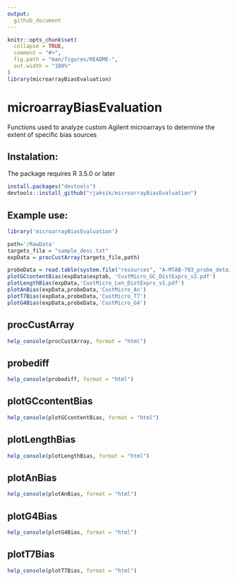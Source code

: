 ```yaml
---
output: 
  github_document
---
```


<!-- README.md is generated from README.Rmd. Please edit that file -->

```r
knitr::opts_chunk$set(
  collapse = TRUE,
  comment = "#>",
  fig.path = "man/figures/README-",
  out.width = "100%"
)
library(microarrayBiasEvaluation)
```

# microarrayBiasEvaluation

<!-- badges: start -->
<!-- badges: end -->

Functions used to analyze custom Agilent microarrays to determine the extent of specific bias sources

## Instalation:

The package requires R 3.5.0 or later

``` r
install.packages("devtools")  
devtools::install_github("rjaksik/microarrayBiasEvaluation")

```

## Example use:

``` r
library('microarrayBiasEvaluation')

path='/RawData'
targets_file = "sample_desc.txt"
expData = procCustArray(targets_file,path)

probeData = read.table(system.file("resources", "A-MTAB-703_probe_details.txt", package = "microarrayBiasEvaluation"),header=T,sep='\t')
plotGCcontentBias(expData$exptab, 'CustMicro_GC_DistExprs_v2.pdf')
plotLengthBias(expData,'CustMicro_Len_DistExprs_v1.pdf')
plotAnBias(expData,probeData,'CustMicro_An')
plotT7Bias(expData,probeData,'CustMicro_T7')
plotG4Bias(expData,probeData,'CustMicro_G4')

```

## procCustArray

```r
help_console(procCustArray, format = "html")
```

## probediff

```r
help_console(probediff, format = "html")
```

## plotGCcontentBias

```r
help_console(plotGCcontentBias, format = "html")
```

## plotLengthBias

```r
help_console(plotLengthBias, format = "html")
```

## plotAnBias

```r
help_console(plotAnBias, format = "html")
```

## plotG4Bias

```r
help_console(plotG4Bias, format = "html")
```

## plotT7Bias

```r
help_console(plotT7Bias, format = "html")
```
